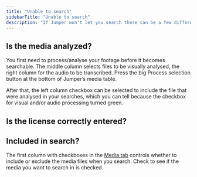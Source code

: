```yaml
---
title: "Unable to search"
sidebarTitle: "Unable to search"
description: "If Jumper won't let you search there can be a few different things to check"
---
```


## Is the media analyzed?

You first need to process/analyse your footage before it becomes searchable. The middle column selects files to be visually analysed, the right column for the audio to be transcribed. Press the big Process selection button at the bottom of Jumper’s media table.

After that, the left column checkbox can be selected to include the file that were analysed in your searches, which you can tell because the checkbox for visual and/or audio processing turned green.

## Is the license correctly entered?


## Included in search?

The first column with checkboxes in the [Media tab](/interface/media-tab) controls whether to include or exclude the media files when you search. Check to see if the media you want to search in is checked.